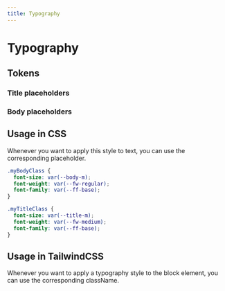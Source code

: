 ```yaml
---
title: Typography
---
```



# Typography

## Tokens

### Title placeholders

<TypographyTokens tokens={titleTokens} />

### Body placeholders

<TypographyTokens tokens={bodyTokens} />

## Usage in CSS

Whenever you want to apply this style to text, you can use the corresponding placeholder.

```css
.myBodyClass {
  font-size: var(--body-m);
  font-weight: var(--fw-regular);
  font-family: var(--ff-base);
}

.myTitleClass {
  font-size: var(--title-m);
  font-weight: var(--fw-medium);
  font-family: var(--ff-base);
}
```

## Usage in TailwindCSS

Whenever you want to apply a typography style to the block element, you can use the corresponding className.

<TypographyTailwind />
